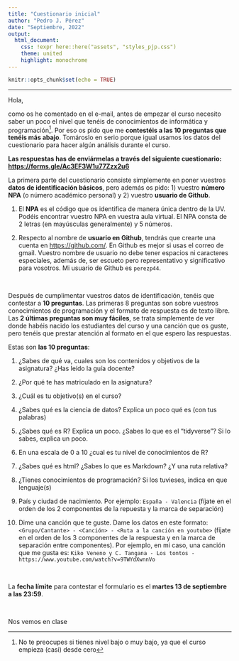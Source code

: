 ```yaml
---
title: "Cuestionario inicial"
author: "Pedro J. Pérez"
date: "Septiembre, 2022"  
output:
  html_document:
    css: !expr here::here("assets", "styles_pjp.css") 
    theme: united
    highlight: monochrome 
---
```


```r
knitr::opts_chunk$set(echo = TRUE)
```

------------------------------------------------------------------------

Hola,

como os he comentado en el e-mail, antes de empezar el curso necesito saber un poco el nivel que tenéis de conocimientos de informática y programación[^1]. Por eso os pido que me **contestéis a las 10 preguntas que tenéis más abajo**. Tomároslo en serio porque igual usamos los datos del cuestionario para hacer algún análisis durante el curso.

[^1]: No te preocupes si tienes nivel bajo o muy bajo, ya que el curso empieza (casi) desde cero

**Las respuestas has de enviármelas a través del siguiente cuestionario: <https://forms.gle/Ac3EF3W1u77Zzx2u6>{target="_blank"}**



La primera parte del cuestionario consiste simplemente en poner vuestros **datos de identificación básicos**, pero además os pido: 1) vuestro **número NPA** (o número académico personal) y 2) vuestro **usuario de Github**.  

1. El **NPA** es el código que os identifica de manera única dentro de la UV. Podéis encontrar vuestro NPA en vuestra aula virtual. El NPA consta de 2 letras (en mayúsculas generalmente) y 5 números. 

2. Respecto al nombre de **usuario en Github**, tendrás que crearte una cuenta en <https://github.com/>{target="_blank"}. En Github es mejor si usas el correo de gmail. Vuestro nombre de usuario no debe tener espacios ni caracteres especiales, además de, ser escueto pero representativo y significativo para vosotros. Mi usuario de Github es `perezp44`.

<br>

Después de cumplimentar vuestros datos de identificación, tenéis que contestar a **10 preguntas**. Las primeras 8 preguntas son sobre vuestros conocimientos de programación y el formato de respuesta es de texto libre. Las **2 últimas preguntas son muy fáciles**, se trata simplemente de ver donde habéis nacido los estudiantes del curso y una canción que os guste, pero tenéis que prestar atención al formato en el que espero las respuestas.

Estas son **las 10 preguntas**:

1.  ¿Sabes de qué va, cuales son los contenidos y objetivos de la asignatura? ¿Has leído la guía docente?

2.  ¿Por qué te has matriculado en la asignatura?

3.  ¿Cuál es tu objetivo(s) en el curso?

4.  ¿Sabes qué es la ciencia de datos? Explica un poco qué es (con tus palabras)

5.  ¿Sabes qué es R? Explica un poco. ¿Sabes lo que es el "tidyverse"? Si lo sabes, explica un poco.

6.  En una escala de 0 a 10 ¿cual es tu nivel de conocimientos de R?

7.  ¿Sabes qué es html? ¿Sabes lo que es Markdown? ¿Y una ruta relativa?

8.  ¿Tienes conocimientos de programación? Si los tuvieses, indica en que lenguaje(s)

9.  País y ciudad de nacimiento. Por ejemplo: `España - Valencia` (fíjate en el orden de los 2 componentes de la repuesta y la marca de separación)

10. Dime una canción que te guste. Dame los datos en este formato: `<Grupo/Cantante> - <Canción> - <Ruta a la canción en youtube>` (fíjate en el orden de los 3 componentes de la respuesta y en la marca de separación entre componentes). Por ejemplo, en mi caso, una canción que me gusta es: `Kiko Veneno y C. Tangana - Los tontos - https://www.youtube.com/watch?v=9TWYdXwnnVo`

<br>

La **fecha límite** para contestar el formulario es el **martes 13 de septiembre a las 23:59**.

<br>

Nos vemos en clase
